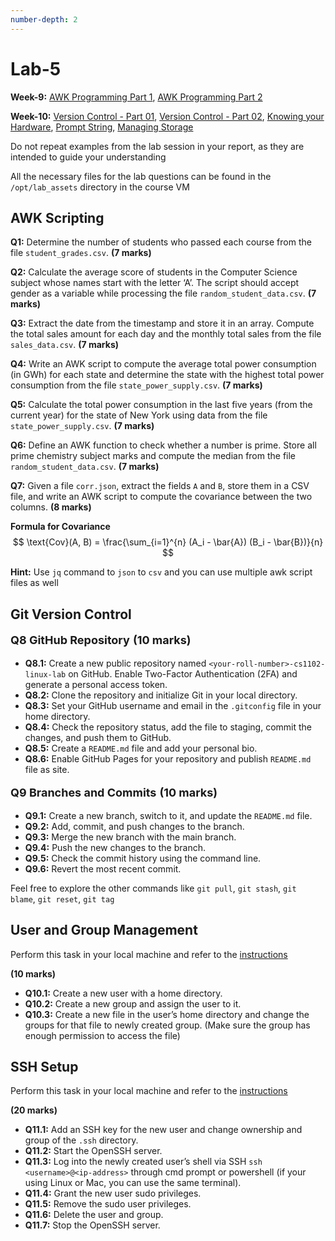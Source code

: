 ```yaml
---
number-depth: 2
---
```


# Lab-5

**Week-9:** <a href="https://youtu.be/k3q-9ntZI4s" target="_blank">AWK Programming Part 1</a>,
<a href="https://youtu.be/g9_ij64u8eQ" target="_blank">AWK Programming Part 2</a><br>

**Week-10:** <a href="https://youtu.be/tzYx6DKtvGw" target="_blank">Version Control - Part 01</a>,
<a href="https://youtu.be/B9XVOO9ERis" target="_blank">Version Control - Part 02</a>,
<a href="https://youtu.be/pbb5YQQhqXU" target="_blank">Knowing your Hardware</a>,
<a href="https://youtu.be/UBjENhxwpcU" target="_blank">Prompt String</a>,
<a href="https://youtu.be/BvAtNUX7da4" target="_blank">Managing Storage</a>

:::{.callout-note}
Do not repeat examples from the lab session in your report, as they are intended to guide your understanding
:::

:::{.callout-tip appearance="simple"}
All the necessary files for the lab questions can be found in the `/opt/lab_assets` directory in the course VM
:::

## AWK Scripting

**Q1:** Determine the number of students who passed each course from the file `student_grades.csv`. **(7 marks)**

**Q2:** Calculate the average score of students in the Computer Science subject whose names start with the letter 'A'. The script should accept gender as a variable while processing the file `random_student_data.csv`. **(7 marks)**

**Q3:** Extract the date from the timestamp and store it in an array. Compute the total sales amount for each day and the monthly total sales from the file `sales_data.csv`. **(7 marks)**

**Q4:** Write an AWK script to compute the average total power consumption (in GWh) for each state and determine the state with the highest total power consumption from the file `state_power_supply.csv`. **(7 marks)**

**Q5:** Calculate the total power consumption in the last five years (from the current year) for the state of New York using data from the file `state_power_supply.csv`. **(7 marks)**

**Q6:** Define an AWK function to check whether a number is prime. Store all prime chemistry subject marks and compute the median from the file `random_student_data.csv`. **(7 marks)**

**Q7:** Given a file `corr.json`, extract the fields `A` and `B`, store them in a CSV file, and write an AWK script to compute the covariance between the two columns. **(8 marks)**

**Formula for Covariance**
$$
\text{Cov}(A, B) = \frac{\sum_{i=1}^{n} (A_i - \bar{A}) (B_i - \bar{B})}{n}
$$

:::{.callout-warning icon="false" appearance="minimal"}
**Hint:** Use `jq` command to `json` to `csv` and you can use multiple awk script files as well
:::

## Git Version Control

<p style="font-size:18px">**Q8 GitHub Repository** **(10 marks)**</p>

- **Q8.1:** Create a new public repository named `<your-roll-number>-cs1102-linux-lab` on GitHub. Enable Two-Factor Authentication (2FA) and generate a personal access token. 
- **Q8.2:** Clone the repository and initialize Git in your local directory. 
- **Q8.3:** Set your GitHub username and email in the `.gitconfig` file in your home directory.
- **Q8.4:** Check the repository status, add the file to staging, commit the changes, and push them to GitHub.
- **Q8.5:** Create a `README.md` file and add your personal bio. 
- **Q8.6:** Enable GitHub Pages for your repository and publish `README.md` file as site. 

<p style="font-size:18px">**Q9 Branches and Commits** **(10 marks)**</p> 

- **Q9.1:** Create a new branch, switch to it, and update the `README.md` file. 
- **Q9.2:** Add, commit, and push changes to the branch.
- **Q9.3:** Merge the new branch with the main branch.
- **Q9.4:** Push the new changes to the branch.
- **Q9.5:** Check the commit history using the command line. 
- **Q9.6:** Revert the most recent commit.

:::{.callout-note appearance="simple"}
Feel free to explore the other commands like `git pull`, `git stash`, `git blame`, `git reset`, `git tag`
:::

## User and Group Management 

:::{.callout icon="false"}
Perform this task in your local machine and refer to the [instructions](/lab_instructions.qmd) 
:::

**(10 marks)**

- **Q10.1:** Create a new user with a home directory. 
- **Q10.2:** Create a new group and assign the user to it. 
- **Q10.3:** Create a new file in the user's home directory and change the groups for that file to newly created group. (Make sure the group has enough permission to access the file) 


## SSH Setup 

:::{.callout icon="false"}
Perform this task in your local machine and refer to the [instructions](/lab_instructions.qmd) 
:::

**(20 marks)**

- **Q11.1:** Add an SSH key for the new user and change ownership and group of the `.ssh` directory.
- **Q11.2:** Start the OpenSSH server.
- **Q11.3:** Log into the newly created user’s shell via SSH `ssh <username>@<ip-address>` through cmd prompt or powershell (if your using Linux or Mac, you can use the same terminal). 
- **Q11.4:** Grant the new user sudo privileges. 
- **Q11.5:** Remove the sudo user privileges. 
- **Q11.6:** Delete the user and group.
- **Q11.7:** Stop the OpenSSH server. 